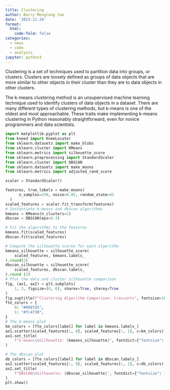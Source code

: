 ```yaml
---
title: Clustering
author: Barry Menglong Yao
date: '2023-11-29'
format:
  html:
    code-fold: false
categories:
  - news
  - code
  - analysis
jupyter: python3
---
```

 
Clustering is a set of techniques used to partition data into groups, or clusters. Clusters are loosely defined as groups of data objects that are more similar to other objects in their cluster than they are to data objects in other clusters. 

The k-means clustering method is an unsupervised machine learning technique used to identify clusters of data objects in a dataset. There are many different types of clustering methods, but k-means is one of the oldest and most approachable. These traits make implementing k-means clustering in Python reasonably straightforward, even for novice programmers and data scientists.

```python
import matplotlib.pyplot as plt
from kneed import KneeLocator
from sklearn.datasets import make_blobs
from sklearn.cluster import KMeans
from sklearn.metrics import silhouette_score
from sklearn.preprocessing import StandardScaler
from sklearn.cluster import DBSCAN
from sklearn.datasets import make_moons
from sklearn.metrics import adjusted_rand_score

scaler = StandardScaler()

features, true_labels = make_moons(
      n_samples=250, noise=0.05, random_state=42
  )
scaled_features = scaler.fit_transform(features)
# Instantiate k-means and dbscan algorithms
kmeans = KMeans(n_clusters=2)
dbscan = DBSCAN(eps=0.3)

# Fit the algorithms to the features
kmeans.fit(scaled_features)
dbscan.fit(scaled_features)

# Compute the silhouette scores for each algorithm
kmeans_silhouette = silhouette_score(
    scaled_features, kmeans.labels_
).round(2)
dbscan_silhouette = silhouette_score(
    scaled_features, dbscan.labels_
).round (2)
# Plot the data and cluster silhouette comparison
fig, (ax1, ax2) = plt.subplots(
    1, 2, figsize=(8, 6), sharex=True, sharey=True
)
fig.suptitle(f"Clustering Algorithm Comparison: Crescents", fontsize=16)
fte_colors = {
    0: "#008fd5",
    1: "#fc4f30",
}
# The k-means plot
km_colors = [fte_colors[label] for label in kmeans.labels_]
ax1.scatter(scaled_features[:, 0], scaled_features[:, 1], c=km_colors)
ax1.set_title(
    f"k-means\nSilhouette: {kmeans_silhouette}", fontdict={"fontsize": 12}
)

# The dbscan plot
db_colors = [fte_colors[label] for label in dbscan.labels_]
ax2.scatter(scaled_features[:, 0], scaled_features[:, 1], c=db_colors)
ax2.set_title(
    f"DBSCAN\nSilhouette: {dbscan_silhouette}", fontdict={"fontsize": 12}
)
plt.show()
```

